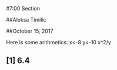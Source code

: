 #7:00 Section 

##Aleksa Timilic 

##October 15, 2017 

Here is some arithmetics: 
  x<-8 y<-10 x^2/y 
  
## [1] 6.4